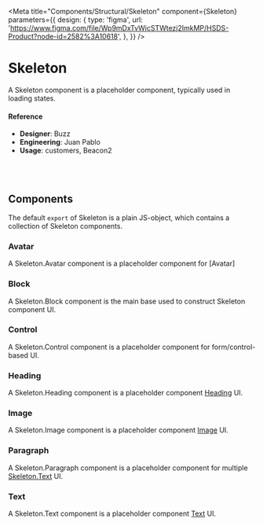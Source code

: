 
<Meta
  title="Components/Structural/Skeleton"
  component={Skeleton}
  parameters={{
    design: {
      type: 'figma',
      url:
        'https://www.figma.com/file/Wp9mDxTvWicSTWtezj2ImkMP/HSDS-Product?node-id=2582%3A10618',
    },
  }}
/>

# Skeleton

A Skeleton component is a placeholder component, typically used in loading states.

<Preview>
  <Story name="default">
    <div style={{ width: 300 }}>
      <Flexy>
        <Flexy.Item>
          <Skeleton.Avatar size="lg" />
        </Flexy.Item>
        <Flexy.Block>
          <Skeleton.Heading width="70%" />
          <Skeleton.Text width="40%" />
        </Flexy.Block>
      </Flexy>
      <Skeleton.Paragraph />
    </div>
  </Story>
</Preview>

#### Reference

- **Designer**: Buzz
- **Engineering**: Juan Pablo
- **Usage**: customers, Beacon2

<br />
<br />

## Components

The default `export` of Skeleton is a plain JS-object, which contains a collection of Skeleton components.

### Avatar

A Skeleton.Avatar component is a placeholder component for [Avatar]

<Preview>
  <Story name="Avatar">
    <div>
      <Skeleton.Avatar size="lg" />
      <Skeleton.Avatar size="md" />
      <Skeleton.Avatar size="sm" />
    </div>
  </Story>
</Preview>

<Props of={Skeleton.Avatar} />

### Block

A Skeleton.Block component is the main base used to construct Skeleton component UI.

<Props of={Skeleton.Block} />

### Control

A Skeleton.Control component is a placeholder component for form/control-based UI.

<Preview>
  <Story name="Control">
    <div style={{ width: 300 }}>
      <FormGroup>
        <Skeleton.Control size="sm" style={{ marginBottom: 5 }} />
        <Skeleton.Control size="sm" />
      </FormGroup>
      <FormGroup>
        <Skeleton.Control />
      </FormGroup>
    </div>
  </Story>
</Preview>

<Props of={Skeleton.Control} />

### Heading

A Skeleton.Heading component is a placeholder component [Heading](../../Heading) UI.

<Props of={Skeleton.Heading} />

<Preview>
  <Story name="Heading">
    <div>
      <Skeleton.Heading width="70%" />
    </div>
  </Story>
</Preview>

### Image

A Skeleton.Image component is a placeholder component [Image](../../Image) UI.

<Preview>
  <Story name="Image">
    <div style={{ width: 300 }}>
      <Skeleton.Heading />
      <Skeleton.Heading size="md" />
    </div>
  </Story>
</Preview>

<Props of={Skeleton.Image} />

### Paragraph

A Skeleton.Paragraph component is a placeholder component for multiple [Skeleton.Text](./Text) UI.

<Preview>
  <Story name="Paragraph">
    <div>
      <Skeleton.Paragraph />
    </div>
  </Story>
</Preview>

<Props of={Skeleton.Paragraph} />

### Text

A Skeleton.Text component is a placeholder component [Text](../../Text) UI.

<Preview>
  <Story name="Text">
    <div>
      <Skeleton.Text width="70%" />
    </div>
  </Story>
</Preview>

<Props of={Skeleton.Text} />

